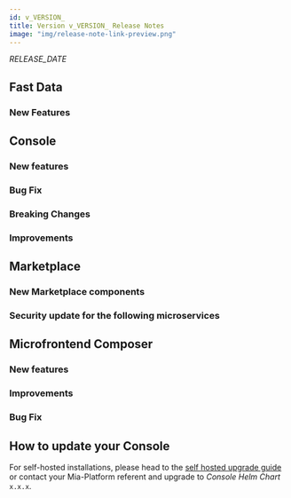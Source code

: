 ```yaml
---
id: v_VERSION_
title: Version v_VERSION_ Release Notes
image: "img/release-note-link-preview.png"
---
```



_RELEASE_DATE_

## Fast Data

### New Features

## Console

### New features

### Bug Fix

### Breaking Changes

### Improvements

## Marketplace

### New Marketplace components

### Security update for the following microservices


## Microfrontend Composer

### New features

### Improvements

### Bug Fix

## How to update your Console

For self-hosted installations, please head to the [self hosted upgrade guide](/docs/infrastructure/self-hosted/installation-chart/how-to-upgrade) or contact your Mia-Platform referent and upgrade to _Console Helm Chart_ `x.x.x`.
